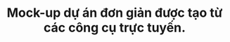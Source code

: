 ---
title: "Mock-up dự án đơn giản được tạo từ các công cụ trực tuyến."
publishedAt: "2024-11-08"
images:
  - "/images/projects/project-01/cover-01d.gif"
---